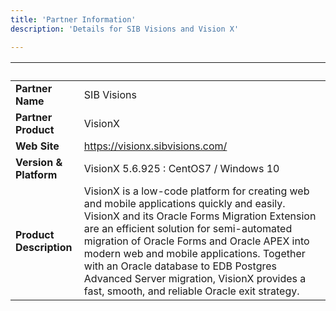 ```yaml
---
title: 'Partner Information'
description: 'Details for SIB Visions and Vision X'

---
```


| &nbsp;     | &nbsp; |
| ----------- | ----------- |
| **Partner Name**      | SIB Visions     |
| **Partner Product**   |  VisionX       |
| **Web Site**      |    https://visionx.sibvisions.com/    |
| **Version & Platform**   |  VisionX 5.6.925 : CentOS7 / Windows 10      |
| **Product Description**      |  VisionX is a low-code platform for creating web and mobile applications quickly and easily. VisionX and its Oracle Forms Migration Extension are an efficient solution for semi-automated migration of Oracle Forms and Oracle APEX into modern web and mobile applications. Together with an Oracle database to EDB Postgres Advanced Server migration, VisionX provides a fast, smooth, and reliable Oracle exit strategy.   |
